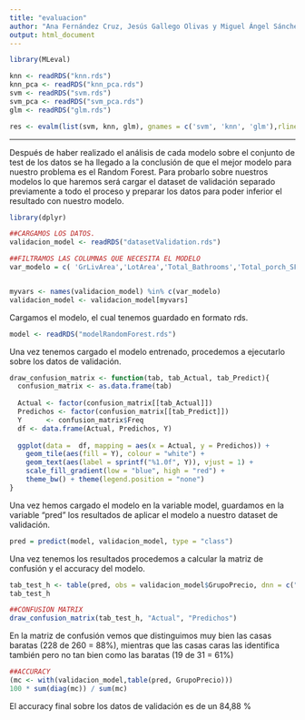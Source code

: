 ---
title: "evaluacion"
author: "Ana Fernández Cruz, Jesús Gallego Olivas y Miguel Ángel Sánchez Alcázar"
output: html_document
---


```{r}

library(MLeval)

knn <- readRDS("knn.rds")
knn_pca <- readRDS("knn_pca.rds")
svm <- readRDS("svm.rds")
svm_pca <- readRDS("svm_pca.rds")
glm <- readRDS("glm.rds")


```

```{r}

res <- evalm(list(svm, knn, glm), gnames = c('svm', 'knn', 'glm'),rlinethick=0.8,fsize=8)

```


















------------------------------------
Después de haber realizado el análisis de cada modelo sobre el conjunto de test de los datos se ha llegado a la conclusión de que el mejor modelo para nuestro problema es el Random Forest. Para probarlo sobre nuestros modelos lo que haremos será cargar el dataset de validación separado previamente a todo el proceso y preparar los datos para poder inferior el resultado con nuestro modelo.

```{r message=FALSE}
library(dplyr)

##CARGAMOS LOS DATOS.
validacion_model <- readRDS("datasetValidation.rds")

##FILTRAMOS LAS COLUMNAS QUE NECESITA EL MODELO
var_modelo = c( 'GrLivArea','LotArea','Total_Bathrooms','Total_porch_SF','LandContour','LotConfig','Condition1','BldgType','HouseStyle','MasVnrType','Foundation','SaleType','SaleCondition','OverallQual','OverallCond','PavedDrive','Fence','BsmtFinSF1','ExterQual','BsmtQual','BsmtExposure','BsmtFinType1','BsmtUnfSF','KitchenQual','Fireplaces','FireplaceQu','BedroomAbvGr','LotShape','GarageArea','GarageCond','Neighborhood','has2ndFloor','All#ey','TotalSF','GarageType','MasVnrArea','MSSubClass','GrupoPrecio')


myvars <- names(validacion_model) %in% c(var_modelo)
validacion_model <- validacion_model[myvars]

```


Cargamos el modelo, el cual tenemos guardado en formato rds.

```{r}
model <- readRDS("modelRandomForest.rds")
```

Una vez tenemos cargado el modelo entrenado, procedemos a ejecutarlo sobre los datos de validación.
```{r echo=FALSE}
draw_confusion_matrix <- function(tab, tab_Actual, tab_Predict){
  confusion_matrix <- as.data.frame(tab)
  
  Actual <- factor(confusion_matrix[[tab_Actual]])
  Predichos <- factor(confusion_matrix[[tab_Predict]])
  Y      <- confusion_matrix$Freq
  df <- data.frame(Actual, Predichos, Y)
  
  ggplot(data =  df, mapping = aes(x = Actual, y = Predichos)) +
    geom_tile(aes(fill = Y), colour = "white") +
    geom_text(aes(label = sprintf("%1.0f", Y)), vjust = 1) +
    scale_fill_gradient(low = "blue", high = "red") +
    theme_bw() + theme(legend.position = "none")
}


```

Una vez hemos cargado el modelo en la variable model, guardamos en la variable "pred" los resultados de aplicar el modelo a nuestro dataset de validación.
```{r }
pred = predict(model, validacion_model, type = "class")
```


Una vez tenemos los resultados procedemos a calcular la matriz de confusión y el accuracy del modelo.
```{r}
tab_test_h <- table(pred, obs = validacion_model$GrupoPrecio, dnn = c("Actual", "Predichos"))
tab_test_h

##CONFUSION MATRIX
draw_confusion_matrix(tab_test_h, "Actual", "Predichos")
```
En la matriz de confusión vemos que distinguimos muy bien las casas baratas (228 de 260 = 88%), mientras que las casas caras las identifica también pero no tan bien como las baratas (19 de 31 = 61%)

```{r}
##ACCURACY
(mc <- with(validacion_model,table(pred, GrupoPrecio)))
100 * sum(diag(mc)) / sum(mc)
```

El accuracy final sobre los datos de validación es de un 84,88 %